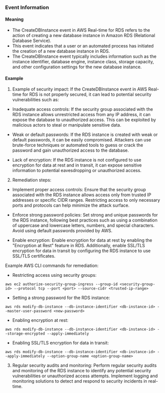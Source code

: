 
### Event Information

#### Meaning

- The CreateDBInstance event in AWS Real-time for RDS refers to the action of creating a new database instance in Amazon RDS (Relational Database Service).
- This event indicates that a user or an automated process has initiated the creation of a new database instance in RDS.
- The CreateDBInstance event typically includes information such as the instance identifier, database engine, instance class, storage capacity, and other configuration settings for the new database instance.

#### Example

1. Example of security impact: If the CreateDBInstance event in AWS Real-time for RDS is not properly secured, it can lead to potential security vulnerabilities such as:

- Inadequate access controls: If the security group associated with the RDS instance allows unrestricted access from any IP address, it can expose the database to unauthorized access. This can be exploited by malicious actors to steal or manipulate sensitive data.

- Weak or default passwords: If the RDS instance is created with weak or default passwords, it can be easily compromised. Attackers can use brute-force techniques or automated tools to guess or crack the password and gain unauthorized access to the database.

- Lack of encryption: If the RDS instance is not configured to use encryption for data at rest and in transit, it can expose sensitive information to potential eavesdropping or unauthorized access.

2. Remediation steps:

- Implement proper access controls: Ensure that the security group associated with the RDS instance allows access only from trusted IP addresses or specific CIDR ranges. Restricting access to only necessary ports and protocols can help minimize the attack surface.

- Enforce strong password policies: Set strong and unique passwords for the RDS instance, following best practices such as using a combination of uppercase and lowercase letters, numbers, and special characters. Avoid using default passwords provided by AWS.

- Enable encryption: Enable encryption for data at rest by enabling the "Encryption at Rest" feature in RDS. Additionally, enable SSL/TLS encryption for data in transit by configuring the RDS instance to use SSL/TLS certificates.

Example AWS CLI commands for remediation:

- Restricting access using security groups:
```
aws ec2 authorize-security-group-ingress --group-id <security-group-id> --protocol tcp --port <port> --source-cidr <trusted-ip-range>
```

- Setting a strong password for the RDS instance:
```
aws rds modify-db-instance --db-instance-identifier <db-instance-id> --master-user-password <new-password>
```

- Enabling encryption at rest:
```
aws rds modify-db-instance --db-instance-identifier <db-instance-id> --storage-encrypted --apply-immediately
```

- Enabling SSL/TLS encryption for data in transit:
```
aws rds modify-db-instance --db-instance-identifier <db-instance-id> --apply-immediately --option-group-name <option-group-name>
```

3. Regular security audits and monitoring: Perform regular security audits and monitoring of the RDS instance to identify any potential security vulnerabilities or unauthorized access attempts. Implement logging and monitoring solutions to detect and respond to security incidents in real-time.

